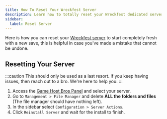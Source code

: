 ```yaml
---
title: How To Reset Your Wreckfest Server
description: Learn how to totally reset your Wreckfest dedicated server.
sidebar:
  label: Reset Server
---
```


Here is how you can reset your [Wreckfest server](https://www.gamehostbros.com/wreckfest-server-hosting/) to start completely fresh with a new save, this is helpful in case you've made a mistake that cannot be undone.

## Resetting Your Server

:::caution
This should only be used as a last resort. If you keep having issues, then reach out to a bro. We're here to help you.
:::

<Steps>

1. Access the [Game Host Bros Panel](https://panel.gamehostbros.com/) and select your server.
2. Go to `Management > File Manager` and delete **ALL the folders and files** (The file manager should have nothing left).
3. In the sidebar select `Configuration > Server Actions`.
4. Click `Reinstall Server` and wait for the install to finish.
</Steps>